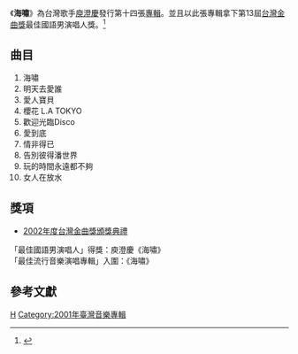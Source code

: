 {{Album infobox |
  Name        = 海嘯|
  Type        = 專輯| 
  Artist      = [[庾澄慶|庾澄慶]] |
  Cover       = |
  Released    = 2001年5月16日  |
  Genre       = [[華语流行|華语流行]]|
  Label       = [[新力音樂|新力音樂]]|
  Last album  = [[我最熟悉|我最熟悉]] <br /> (1999年) |
  This album  = 海嘯<br /> (2001年)|
  Next album  = [[哈林天堂|哈林天堂]]<br /> (2003年)|
|}}
《'''海嘯'''》為台灣歌手[[庾澄慶|庾澄慶]]發行第十四張[[專輯|專輯]]。並且以此張專輯拿下第13屆[[台灣金曲獎|台灣金曲獎]]最佳國語男演唱人獎。<ref>{{Cite web |url=https://www.enanyang.my/%E5%A8%B1%E4%B9%90/%E3%80%90%E5%B2%81%E6%9C%88%E6%9C%89%E6%AD%8C%E3%80%912001%E5%B9%B4%E7%9A%84%E4%BB%8A%E5%A4%A9%EF%BC%9A%E3%80%8A%E6%B5%B7%E5%95%B8%E3%80%8B |title=存档副本 |access-date=2021-07-23 |archive-date=2021-07-23 |archive-url=https://web.archive.org/web/20210723003603/https://www.enanyang.my/%E5%A8%B1%E4%B9%90/%E3%80%90%E5%B2%81%E6%9C%88%E6%9C%89%E6%AD%8C%E3%80%912001%E5%B9%B4%E7%9A%84%E4%BB%8A%E5%A4%A9%EF%BC%9A%E3%80%8A%E6%B5%B7%E5%95%B8%E3%80%8B |dead-url=no }}</ref>

==曲目==
#海嘯   
#明天去愛誰   
#愛人寶貝   
#櫻花 L.A TOKYO   
#歡迎光臨Disco   
#愛到底   
#情非得已   
#告別彼得潘世界 
#玩的時間永遠都不夠   
#女人在放水

==獎項==
*[[第13屆金曲獎|2002年度台灣金曲獎頒獎典禮]]
「最佳國語男演唱人」得獎：庾澄慶《海嘯》
<br>「最佳流行音樂演唱專輯」入圍：《海嘯》

==參考文獻==
{{reflist}}

{{庾澄慶}}

[[Category:台灣流行音樂專輯|H]]
[[Category:2001年臺灣音樂專輯|Category:2001年臺灣音樂專輯]]